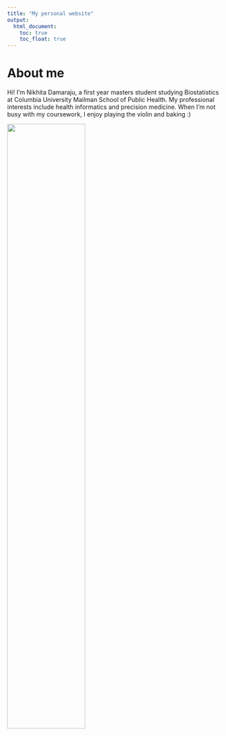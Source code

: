 ```yaml
---
title: "My personal website"
output: 
  html_document:
    toc: true
    toc_float: true
---
```


# About me

Hi! 
I'm Nikhita Damaraju, a first year masters student studying Biostatistics at Columbia University Mailman School of Public Health. My professional interests include health informatics and precision medicine. When I'm not busy with my coursework, I enjoy playing the violin and baking :)

<img src = "images/nikhita_damaraju.jpg" style = "width:60%">




